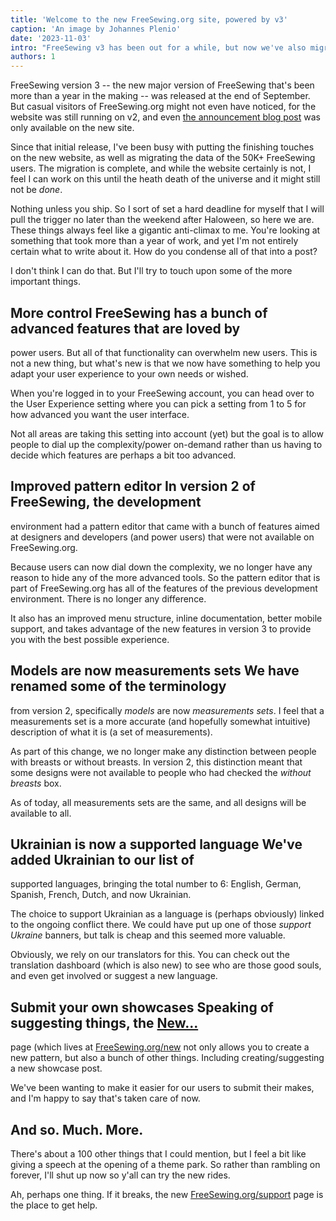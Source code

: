 ```yaml
---
title: 'Welcome to the new FreeSewing.org site, powered by v3'
caption: 'An image by Johannes Plenio'
date: '2023-11-03'
intro: "FreeSewing v3 has been out for a while, but now we've also migrated our website"
authors: 1
---
```


FreeSewing version 3 -- the new major version of FreeSewing that's been more
than a year in the making -- was released at the end of September. But casual
visitors of FreeSewing.org might not even have noticed, for the website was
still running on v2, and even [the announcement blog
post](/blog/announcing-freesewing-v30) was only available on the new site.

<!-- truncate -->

Since that initial release, I've been busy with putting the finishing touches
on the new website, as well as migrating the data of the 50K+ FreeSewing users.
The migration is complete, and while the website certainly is not, I feel I can
work on this until the heath death of the universe and it might still not be
_done_.

Nothing unless you ship. So I sort of set a hard deadline for myself that I
will pull the trigger no later than the weekend after Haloween, so here we are.
These things always feel like a gigantic anti-climax to me. You're looking at
something that took more than a year of work, and yet I'm not entirely certain
what to write about it. How do you condense all of that into a post?

I don't think I can do that. But I'll try to touch upon some of the more
important things.

## More control FreeSewing has a bunch of advanced features that are loved by

power users. But all of that functionality can overwhelm new users. This is not
a new thing, but what's new is that we now have something to help you adapt
your user experience to your own needs or wished.

When you're logged in to your FreeSewing account, you can head over to the
User Experience setting where you can pick a setting from 1
to 5 for how advanced you want the user interface.

Not all areas are taking this setting into account (yet) but the goal is to
allow people to dial up the complexity/power on-demand rather than us having to
decide which features are perhaps a bit too advanced.

## Improved pattern editor In version 2 of FreeSewing, the development

environment had a pattern editor that came with a bunch of features aimed at
designers and developers (and power users) that were not available on
FreeSewing.org.

Because users can now dial down the complexity, we no longer have any reason to
hide any of the more advanced tools. So the pattern editor that is part of
FreeSewing.org has all of the features of the previous development environment.
There is no longer any difference.

It also has an improved menu structure, inline documentation, better mobile
support, and takes advantage of the new features in version 3 to provide you
with the best possible experience.

## Models are now measurements sets We have renamed some of the terminology

from version 2, specifically _models_ are now _measurements sets_. I feel that
a measurements set is a more accurate (and hopefully somewhat intuitive)
description of what it is (a set of measurements).

As part of this change, we no longer make any distinction between people with
breasts or without breasts. In version 2, this distinction meant that some
designs were not available to people who had checked the _without breasts_ box.

As of today, all measurements sets are the same, and all designs will be
available to all.

## Ukrainian is now a supported language We've added Ukrainian to our list of

supported languages, bringing the total number to 6: English, German, Spanish,
French, Dutch, and now Ukrainian.

The choice to support Ukrainian as a language is (perhaps obviously) linked to
the ongoing conflict there. We could have put up one of those _support Ukraine_
banners, but talk is cheap and this seemed more valuable.

Obviously, we rely on our translators for this. You can check out the
translation dashboard (which is also new) to see who are those
good souls, and even get involved or suggest a new language.

## Submit your own showcases Speaking of suggesting things, the [New...](/new)

page (which lives at [FreeSewing.org/new](/new) not only allows you to create a
new pattern, but also a bunch of other things. Including creating/suggesting a
new showcase post.

We've been wanting to make it easier for our users to submit their makes, and
I'm happy to say that's taken care of now.

## And so. Much. More.

There's about a 100 other things that I could mention, but I feel a bit like
giving a speech at the opening of a theme park. So rather than rambling on
forever, I'll shut up now so y'all can try the new rides.

Ah, perhaps one thing. If it breaks, the new [FreeSewing.org/support](/support)
page is the place to get help.
